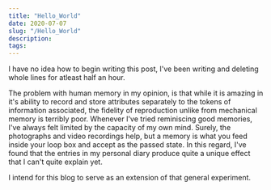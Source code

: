 ```yaml
---
title: "Hello_World"
date: 2020-07-07
slug: "/Hello_World"
description:
tags:
---
```


I have no idea how to begin writing this post, I've been writing
and deleting whole lines for atleast half an hour.

The problem with human memory in my opinion, is that while it is amazing in it's ability
to record and store attributes separately to the tokens of information
associated, the fidelity of reproduction unlike from mechanical memory is
terribly poor. Whenever I've tried reminiscing good memories, I've always
felt limited by the capacity of my own mind. Surely, the photographs
and video recordings help, but a memory is what you feed inside your
loop box and accept as the passed state. In this regard, I've found that
the entries in my personal diary produce quite a unique effect that I can't quite explain yet.

I intend for this blog to serve as an extension of that general experiment.
